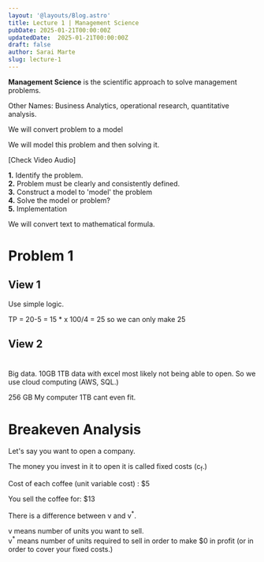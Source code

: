 ```yaml
---
layout: '@layouts/Blog.astro'
title: Lecture 1 | Management Science
pubDate: 2025-01-21T00:00:00Z 
updatedDate:  2025-01-21T00:00:00Z 
draft: false
author: Sarai Marte
slug: lecture-1
---
```


**Management Science** is the scientific approach to solve management problems.

Other Names: Business Analytics, operational research, quantitative analysis. 

We will convert problem to a model 

We will model this problem and then solving it. 

[Check Video Audio]

**1.** Identify the problem.   
**2.** Problem must be clearly and consistently defined.   
**3.** Construct a model to 'model' the problem   
**4.** Solve the model or problem?   
**5.** Implementation  

We will convert text to mathematical formula. 

# Problem 1

## View 1
Use simple logic.

TP = 20-5 = 15 * x
100/4 = 25 so we can only make 25 

## View 2

# 
Big data.
10GB 1TB data with excel most likely not being able to open.
So we use cloud computing (AWS, SQL.)

256 GB My computer  1TB cant even fit. 

# Breakeven Analysis 

Let's say you want to open a company. 

The money you invest in it to open it is called fixed costs (c<sub>f</sub>.)

Cost of each coffee (unit variable cost) : $5 

You sell the coffee for: $13

There is a difference between v and v<sup>*</sup>. 

v means number of units you want to sell.   
 v<sup>*</sup> means number of units required to sell in order to make $0 in profit (or in order to cover your fixed costs.)  
